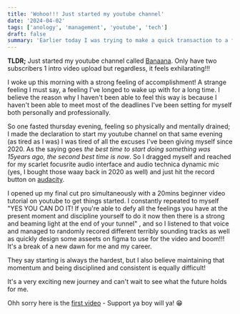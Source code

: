 ```yaml
---
title: 'Wohoo!!! Just started my youtube channel'
date: '2024-04-02'
tags: ['anology', 'management', 'youtube', 'tech']
draft: false
summary: 'Earlier today I was trying to make a quick transaction to a friend using the gtworld bank app, btw the user experience'
---
```


**TLDR;** Just started my youtube channel called [Banaana](https://www.youtube.com/channel/UCPmAtQH3jpi18LETwgOZ5Tg). Only have two subscribers 1 intro video upload
but regardless, it feels exhilarating!!!  

I woke up this morning with a strong feeling of accomplishment! A strange feeling I must say, a feeling I've longed to wake up with for a long time.
I believe the reason why I haven't been able to feel this way is because I haven't been able to meet most of the deadlines I've been
setting for myself both personally and professionally.  

So one fasted thursday evening, feeling so physically and mentally drained; I made the declaration to start my youtube channel on that same evening (as tired as I was)
I was tired of all the excuses I've been giving myself since 2020. As the saying goes *the best time to start doing something was 15years ago, the  second best time is now*.
So I dragged myself and reached for my scarlet focusrite audio interface and audio technica dynamic mic (yes, I bought those waay back in 2020 as well) and just hit the record button
on [audacity](https://www.audacityteam.org/).  

I opened up my final cut pro simultaneously with a 20mins beginner video tutorial on youtube to get things started. I constantly repeated to myself 
"YES YOU CAN DO IT! If you're able to defy all the feelings you have at the present moment and discipline yourself to do it now then there is a strong and beaming light at the end of your tunnel"
, and so I listened to that voice and managed to randomly recored different terribly sounding tracks as well as quickly design some asseets on 
figma to use for the video and boom!!! It's a break of a new dawn for me and my career.  

They say starting is always the hardest, but I also believe maintaining that momentum and being disciplined and consistent is equally difficult!  

It's a very exciting new journey and can't wait to see what the future holds for me.  

Ohh sorry here is the [first video](https://www.youtube.com/watch?v=NL_pElwfdKU) - Support ya boy will ya! 😁